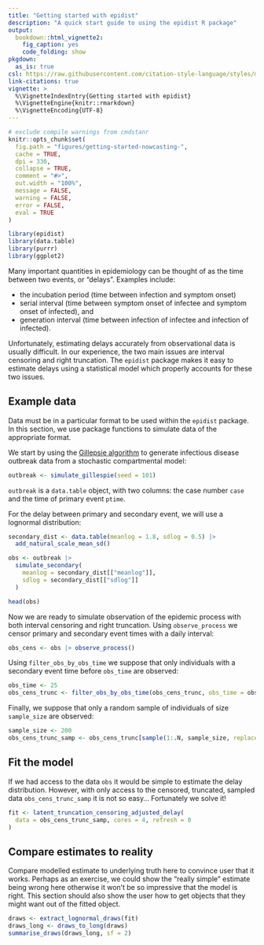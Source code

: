 ```yaml
---
title: "Getting started with epidist"
description: "A quick start guide to using the epidist R package"
output: 
  bookdown::html_vignette2:
    fig_caption: yes
    code_folding: show
pkgdown:
  as_is: true
csl: https://raw.githubusercontent.com/citation-style-language/styles/master/apa-numeric-superscript-brackets.csl
link-citations: true
vignette: >
  %\VignetteIndexEntry{Getting started with epidist}
  %\VignetteEngine{knitr::rmarkdown}
  %\VignetteEncoding{UTF-8}
---
```


```r
# exclude compile warnings from cmdstanr
knitr::opts_chunk$set(
  fig.path = "figures/getting-started-nowcasting-",
  cache = TRUE,
  dpi = 330,
  collapse = TRUE,
  comment = "#>",
  out.width = "100%",
  message = FALSE,
  warning = FALSE,
  error = FALSE,
  eval = TRUE
)
```

```r
library(epidist)
library(data.table)
library(purrr)
library(ggplot2)
```

Many important quantities in epidemiology can be thought of as the time between two events, or "delays".
Examples include:

* the incubation period (time between infection and symptom onset)
* serial interval (time between symptom onset of infectee and symptom onset of infected), and 
* generation interval (time between infection of infectee and infection of infected).

Unfortunately, estimating delays accurately from observational data is usually difficult.
In our experience, the two main issues are interval censoring and right truncation.
The `epidist` package makes it easy to estimate delays using a statistical model which properly accounts for these two issues.

## Example data

Data must be in a particular format to be used within the `epidist` package.
In this section, we use package functions to simulate data of the appropriate format.
<!-- Please see as of yet unwritten vignette for information about how to transform your data of other formats to the right format. -->

We start by using the [Gillepsie algorithm](https://en.wikipedia.org/wiki/Gillespie_algorithm) to generate infectious disease outbreak data from a stochastic compartmental model:

```r
outbreak <- simulate_gillespie(seed = 101)
```

`outbreak` is a `data.table` object, with two columns: the case number `case` and the time of primary event `ptime`.

For the delay between primary and secondary event, we will use a lognormal distribution:

```r
secondary_dist <- data.table(meanlog = 1.8, sdlog = 0.5) |>
  add_natural_scale_mean_sd()

obs <- outbreak |>
  simulate_secondary(
    meanlog = secondary_dist[["meanlog"]],
    sdlog = secondary_dist[["sdlog"]]
  )

head(obs)
```

Now we are ready to simulate observation of the epidemic process with both interval censoring and right truncation.
Using `observe_process` we censor primary and secondary event times with a daily interval:

```r
obs_cens <- obs |> observe_process()
```

Using `filter_obs_by_obs_time` we suppose that only individuals with a secondary event time before `obs_time` are observed:

```r
obs_time <- 25
obs_cens_trunc <- filter_obs_by_obs_time(obs_cens_trunc, obs_time = obs_time)
```

Finally, we suppose that only a random sample of individuals of size `sample_size` are observed:

```r
sample_size <- 200
obs_cens_trunc_samp <- obs_cens_trunc[sample(1:.N, sample_size, replace = FALSE)]
```

## Fit the model

If we had access to the data `obs` it would be simple to estimate the delay distribution.
However, with only access to the censored, truncated, sampled data `obs_cens_trunc_samp` it is not so easy...
Fortunately we solve it!

```r
fit <- latent_truncation_censoring_adjusted_delay(
  data = obs_cens_trunc_samp, cores = 4, refresh = 0
)
```

## Compare estimates to reality

Compare modelled estimate to underlying truth here to convince user that it works.
Perhaps as an exercise, we could show the "really simple" estimate being wrong here otherwise it won't be so impressive that the model is right.
This section should also show the user how to get objects that they might want out of the fitted object.

```r
draws <- extract_lognormal_draws(fit)
draws_long <- draws_to_long(draws)
summarise_draws(draws_long, sf = 2)
```